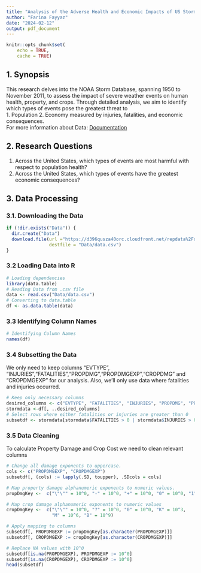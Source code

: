 ```yaml
---
title: "Analysis of the Adverse Health and Economic Impacts of US Storms"
author: "Farina Fayyaz"
date: "2024-02-12"
output: pdf_document
---
```


```r
knitr::opts_chunk$set(
	echo = TRUE,
	cache = TRUE)
```

## 1. Synopsis

This research delves into the NOAA Storm Database, spanning 1950 to November 2011, to assess the impact of severe weather events on human health, property, and crops. Through detailed analysis, we aim to identify which types of events pose the greatest threat to  
1. Population
2. Economy
measured by injuries, fatalities, and economic consequences.  
For more information about Data: [Documentation](https://github.com/FarinaFayyaz/datasciencecoursera/tree/main/05.%20Reproducible%20Research/Course%20Project%202)

## 2. Research Questions
1. Across the United States, which types of events are most harmful with respect to population health?  
2. Across the United States, which types of events have the greatest economic consequences?

## 3. Data Processing

### 3.1. Downloading the Data

```r
if (!dir.exists("Data")) {
  dir.create("Data")
  download.file(url ="https://d396qusza40orc.cloudfront.net/repdata%2Fdata%2FStormData.csv.bz2", 
                destfile = "Data/data.csv")
}
```

### 3.2 Loading Data into R

```r
# Loading dependencies
library(data.table)
# Reading Data from .csv file
data <- read.csv("Data/data.csv")
# Converting to data.table
df <- as.data.table(data)
```

### 3.3 Identifying Column Names

```r
# Identifying Column Names
names(df)
```

### 3.4 Subsetting the Data

We only need to keep columns "EVTYPE", "INJURIES","FATALITIES","PROPDMG","PROPDMGEXP","CROPDMG" and "CROPDMGEXP" for our analysis. Also, we'll only use data where fatalities and injuries occurred.

```r
# Keep only necessary columns
desired_columns <- c("EVTYPE", "FATALITIES", "INJURIES", "PROPDMG", "PROPDMGEXP", "CROPDMG", "CROPDMGEXP")
stormdata <-df[, ..desired_columns]
# Select rows where either fatalities or injuries are greater than 0
subsetdf <- stormdata[stormdata$FATALITIES > 0 | stormdata$INJURIES > 0, ]
```

### 3.5 Data Cleaning

To calculate Property Damage and Crop Cost we need to clean relevant columns

```r

# Change all damage exponents to uppercase.
cols <- c("PROPDMGEXP", "CROPDMGEXP")
subsetdf[, (cols) := lapply(.SD, toupper), .SDcols = cols]

# Map property damage alphanumeric exponents to numeric values.
propDmgKey <-  c("\"\"" = 10^0, "-" = 10^0, "+" = 10^0, "0" = 10^0, "1" = 10^1, "2" = 10^2, "3" = 10^3, "4" = 10^4, "5" = 10^5, "6" = 10^6,"7" = 10^7, "8" = 10^8, "9" = 10^9, "H" = 10^2, "K" = 10^3,"M" = 10^6, "B" = 10^9)

# Map crop damage alphanumeric exponents to numeric values
cropDmgKey <-  c("\"\"" = 10^0, "?" = 10^0, "0" = 10^0, "K" = 10^3,
                 "M" = 10^6, "B" = 10^9)

# Apply mapping to columns
subsetdf[, PROPDMGEXP := propDmgKey[as.character(PROPDMGEXP)]]
subsetdf[, CROPDMGEXP := cropDmgKey[as.character(CROPDMGEXP)]]

# Replace NA values with 10^0
subsetdf[is.na(PROPDMGEXP), PROPDMGEXP := 10^0]
subsetdf[is.na(CROPDMGEXP), CROPDMGEXP := 10^0]
head(subsetdf)
```
